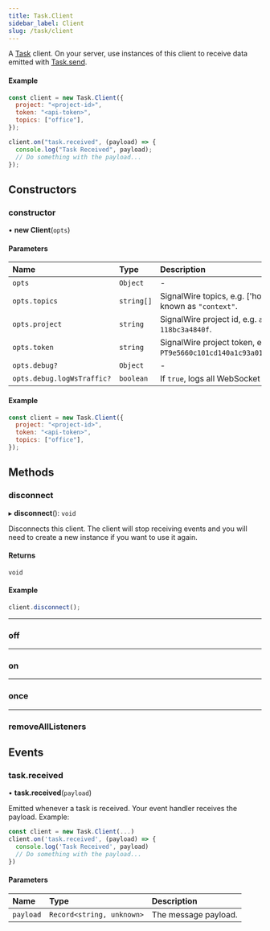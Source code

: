 ```yaml
---
title: Task.Client
sidebar_label: Client
slug: /task/client
---
```



A [Task](./index.mdx) client. On your server, use instances of this client to receive data emitted with [Task.send](./index.mdx#send).

#### Example

```javascript
const client = new Task.Client({
  project: "<project-id>",
  token: "<api-token>",
  topics: ["office"],
});

client.on("task.received", (payload) => {
  console.log("Task Received", payload);
  // Do something with the payload...
});
```

## Constructors

### constructor

• **new Client**(`opts`)

#### Parameters

| Name                       | Type       | Description                                                                          |
|:---------------------------|:-----------|:-------------------------------------------------------------------------------------|
| `opts`                     | `Object`   | -                                                                                    |
| `opts.topics`              | `string[]` | SignalWire topics, e.g. ['home', 'office']. Previously known as `"context"`.         |
| `opts.project`             | `string`   | SignalWire project id, e.g. `a10d8a9f-2166-4e82-56ff-118bc3a4840f`.                  |
| `opts.token`               | `string`   | SignalWire project token, e.g. `PT9e5660c101cd140a1c93a0197640a369cf5f16975a0079c9`. |
| `opts.debug?`              | `Object`   | -                                                                                    |
| `opts.debug.logWsTraffic?` | `boolean`  | If `true`, logs all WebSocket traffic. Default is `false`.                           |


#### Example

```js
const client = new Task.Client({
  project: "<project-id>",
  token: "<api-token>",
  topics: ["office"],
});
```

## Methods

### disconnect

▸ **disconnect**(): `void`

Disconnects this client. The client will stop receiving events and you will need to create a new instance if you want to use it again.

#### Returns

`void`

#### Example

```js
client.disconnect();
```

---

### off

<MethodOff />

---

### on

<MethodOn />

---

### once

<MethodOnce />

---

### removeAllListeners

<MethodRemoveAllListeners />

## Events

### task.received

• **task.received**(`payload`)

Emitted whenever a task is received. Your event handler receives the payload. Example:

```javascript
const client = new Task.Client(...)
client.on('task.received', (payload) => {
  console.log('Task Received', payload)
  // Do something with the payload...
})
```

#### Parameters

| Name      | Type                      | Description          |
|:----------|:--------------------------|:---------------------|
| `payload` | `Record<string, unknown>` | The message payload. |
